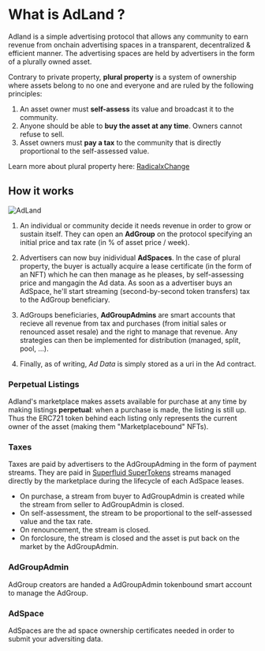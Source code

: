 # What is AdLand ?

Adland is a simple advertising protocol that allows any community to earn
revenue from onchain advertising spaces in a transparent, decentralized & efficient manner. The advertising spaces are held
by advertisers in the form of a plurally owned asset.

Contrary to private property, **plural property** is a system of ownership where assets belong to no one and
everyone and are ruled by the following principles:

1. An asset owner must **self-assess** its value and broadcast it to the community.
2. Anyone should be able to **buy the asset at any time**. Owners cannot refuse to sell.
3. Asset owners must **pay a tax** to the community that is directly proportional to the self-assessed value.

Learn more about plural property here: [RadicalxChange](https://www.radicalxchange.org/)

## How it works

![AdLand](/protocol.png)

1. An individual or community decide it needs revenue in order to grow or sustain itself. They
can open an **AdGroup** on the protocol specifying an initial price and tax rate (in % of asset price / week).

2. Advertisers can now buy inidividual **AdSpaces**. In the case of plural property, the buyer is actually
acquire a lease certificate (in the form of an NFT) which he can then manage as he pleases, by self-assessing
price and mangagin the Ad data. As soon as a advertiser buys an AdSpace, he'll start streaming (second-by-second token transfers) tax to the AdGroup
beneficiary.

3. AdGroups beneficiaries, **AdGroupAdmins** are smart accounts that recieve all revenue from tax and purchases (from initial sales or renounced asset resale) and
the right to manage that revenue. Any strategies can then be implemented for distribution (managed, split, pool, ...).

4. Finally, as of writing, *Ad Data* is simply stored as a uri in the Ad contract.  

### Perpetual Listings

Adland's marketplace makes assets available for purchase at any time by making listings **perpetual**: when a purchase is made, the listing is still up. Thus the ERC721 token behind each
listing only represents the current owner of the asset (making them "Marketplacebound" NFTs).

### Taxes

Taxes are paid by advertisers to the AdGroupAdming in the form of payment streams. They are paid in [Superfluid SuperTokens](https://docs.superfluid.finance/docs/concepts/overview/super-tokens) streams managed directly by the marketplace during
the lifecycle of each AdSpace leases.
- On purchase, a stream from buyer to AdGroupAdmin is created while the stream from seller to AdGroupAdmin is closed. 
- On self-assessment, the stream to be proportional to the self-assessed value and the tax rate.
- On renouncement, the stream is closed.
- On forclosure, the stream is closed and the asset is put back on the market by the AdGroupAdmin.

### AdGroupAdmin

AdGroup creators are handed a AdGroupAdmin tokenbound smart account to manage the AdGroup.

### AdSpace

AdSpaces are the ad space ownership certificates needed in order to submit your adversiting data.


